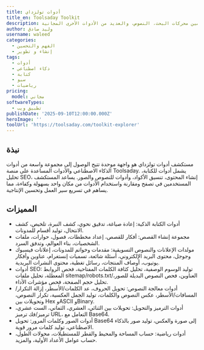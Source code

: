 ```yaml
---
title: أدوات تولزداي
title_en: Toolsaday Toolkit
description: مجموعة من أدوات الكتابة، تحسين محركات البحث، النصوص، والعديد من الأدوات الأخرى المجانية
author: وليد صادق
username: waleed
categories:
  - الفهم والتحسين
  - إنشاء و تطوير
tags:
  - أدوات
  - ذكاء اصطناعي
  - كتابة
  - سيو
  - رياضيات
pricing:
  model: مجاني
softwareTypes:
  - تطبيق ويب
publishDate: '2025-09-10T12:00:00.000Z'
heroImage: ''
toolUrl: 'https://toolsaday.com/toolkit-explorer'
---
```


## نبذة

مستكشف أدوات تولزداي هو واجهة موحدة تتيح الوصول إلى مجموعة واسعة من أدوات الذكاء الاصطناعي والأدوات المساعدة على منصة Toolsaday. يشمل أدوات للكتابة، تحليل SEO، إنشاء المحتوى، تنسيق الأكواد، وأدوات للنصوص والصور. يساعد المستكشف المستخدمين في تصفح ومقارنة واستخدام الأدوات من مكان واحد بسهولة وكفاءة، مما يساهم في تسريع سير العمل وتحسين الإنتاجية.
## المميزات

- أدوات الكتابة الذكية: إعادة صياغة، تدقيق نحوي، كشف النبرة، تلخيص، كشف الانتحال، توليد أقسام للمدونات.
- مجموعة إنشاء القصص: أفكار للقصص، إعداد مخططات، فصول، حوارات، ملفات الشخصيات، بناء العوالم، وتدفق السرد.
- مولدات الإعلانات والنصوص التسويقية: مقدمات وخواتم للمدونات، إعلانات فيسبوك وجوجل، محتوى البريد الإلكتروني، أسئلة شائعة، تسميات إنستغرام، عناوين وأفكار يوتيوب، أوصاف المنتجات، رسائل تغطية، محتوى النشرات البريدية.
- أدوات SEO: توليد الوسوم الوصفية، تحليل كثافة الكلمات المفتاحية، فحص الروابط المعطلة، تحليل ملفات sitemap/robots.txt/العناوين، فحص النصوص البديلة للصور، تحليل حجم الصفحة، فحص مؤشرات الأداء.
- أدوات معالجة النصوص: تحويل الحروف، عد الكلمات/الأسطر، إزالة التكرار/المسافات/الأسطر، عكس النصوص والكلمات، توليد الجمل العكسية، تكرار النصوص، وتحويلات بين Hex وASCII وBinary.
- أدوات الترميز والتحويل: تحويلات بين الثنائي، العشري، الثماني، الست عشري، ترميز/فك ترميز URL، التعامل مع Base64.
- أدوات الصور وكلمات المرور: تحويل Base64 إلى صورة والعكس، توليد صور بالذكاء الاصطناعي، توليد كلمات مرور قوية.
- أدوات رياضية: حساب المساحة والمحيط والقطر للمستطيلات، محولات الطول، حساب عوامل الأعداد الأولية، والمزيد.

